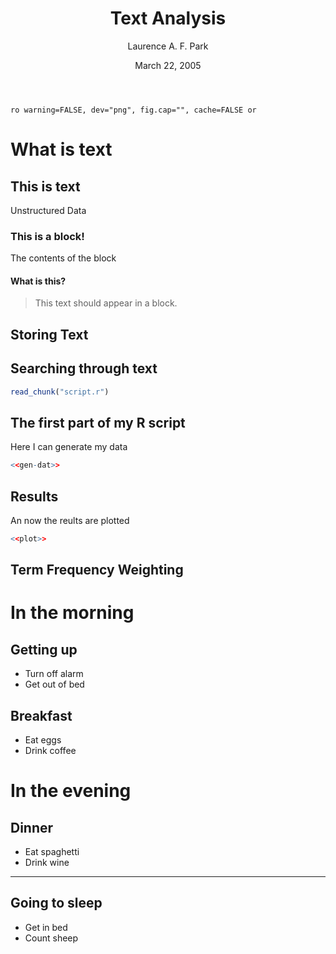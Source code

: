 % Text Analysis
% Laurence A. F. Park
% March 22, 2005

<!-- Setting up R -->
`ro warning=FALSE, dev="png", fig.cap="", cache=FALSE or`






# What is text

## This is text

Unstructured Data

### This is a block!

The contents of the block

#### What is this?

> This text should
> appear in a block.

## Storing Text

  \begin{columns}
    \begin{column}{.5\linewidth}
      \begin{block}{Some equation}
         \begin{align*}
           a &= b\\
             &= d\\
             &= f
         \end{align*}
      \end{block}
    \end{column}
    \begin{column}{.5\linewidth}
      \begin{tabular}{cc}\hline
        some text & some text \\\hline
      \end{tabular}
    \end{column}
  \end{columns}

## Searching through text

<!-- read external r code -->
```r
read_chunk("script.r")
```

## The first part of my R script
Here I can generate my data
```r
<<gen-dat>>
```

## Results
An now the reults are plotted
```r
<<plot>>
```


## Term Frequency Weighting


# In the morning

## Getting up

- Turn off alarm
- Get out of bed

## Breakfast

- Eat eggs
- Drink coffee

# In the evening

## Dinner

- Eat spaghetti
- Drink wine

------------------


## Going to sleep

- Get in bed
- Count sheep

